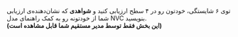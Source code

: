 توی ۶ شایستگی، خودتون رو در ۴ سطح ارزیابی کنید و **شواهدی** که نشان‌دهنده‌ی ارزیابی شما از خودتونه رو به کمک راهنمای مدل NVC بنویسید.  
**(این بخش فقط توسط مدیر مستقیم شما قابل مشاهده است)**
